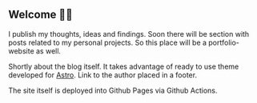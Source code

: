 ## Welcome 👋🏻

I publish my thoughts, ideas and findings. Soon there will be section with posts related to my personal projects.
So this place will be a portfolio-website as well.

Shortly about the blog itself. It takes advantage of ready to use theme developed for [Astro](https://astro.build/). Link to the author placed in a footer.

The site itself is deployed into Github Pages via Github Actions.